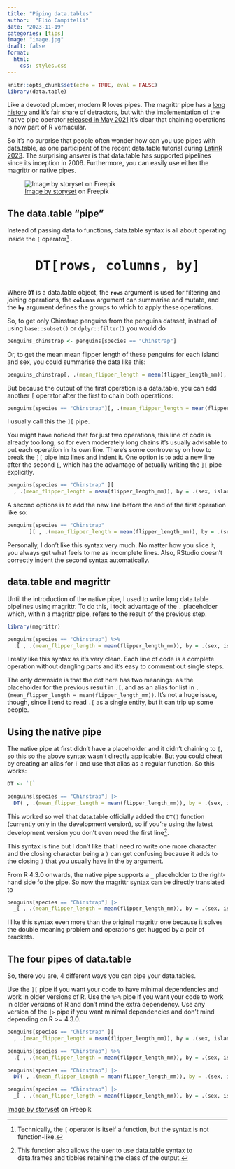 ```yaml
---
title: "Piping data.tables"
author:  "Elio Campitelli"
date: "2023-11-19"
categories: [tips]
image: "image.jpg"
draft: false
format:
  html: 
    css: styles.css
---
```


```r
knitr::opts_chunk$set(echo = TRUE, eval = FALSE)
library(data.table)

```

Like a devoted plumber, modern R loves pipes.
The magrittr pipe has a [long history](http://adolfoalvarez.cl/blog/2021-09-16-plumbers-chains-and-famous-painters-the-history-of-the-pipe-operator-in-r/) and it's fair share of detractors, but with the implementation of the native pipe operator [released in May 2021](https://stat.ethz.ch/pipermail/r-announce/2021/000670.html) it's clear that chaining operations is now part of R vernacular.

So it's no surprise that people often wonder how can you use pipes with data.table, as one participant of the recent data.table tutorial during [LatinR 2023](https://latin-r.com/).
The surprising answer is that data.table has supported pipelines since its inception in 2006.
Furthermore, you can easily use either the magrittr or native pipes.

![<a href="https://www.freepik.com/free-vector/pipeline-maintenance-concept-illustration_13717669.htm">Image by storyset</a> on Freepik](image.jpg){fig-alt="Vector graphic of two persons dressed in orange safety gear maintaining a thick pipe." fig-align="center"}

## The data.table "pipe"

Instead of passing data to functions, data.table syntax is all about operating inside the `[` operator[^1] .

[^1]: Technically, the `[` operator is itself a function, but the syntax is not function-like.

```{=html}
<div  style=" margin-left: auto; margin-right: auto;display: block; text-align:center; width:fit-content;"> 
<p style="font-size:250%;font-weight:bold" >
<code>DT[<span class="rows">rows</span>, <span class="columns">columns</span>, <span class="by">by</span>]</code>
</p>
</div>
```
Where <code>**DT**</code> is a data.table object, the <code>[**rows**]{.rows}</code> argument is used for filtering and joining operations, the <code>[**columns**]{.columns}</code> argument can summarise and mutate, and the <code>[**by**]{.by}</code> argument defines the groups to which to apply these operations.

So, to get only Chinstrap penguins from the penguins dataset, instead of using `base::subset()` or `dplyr::filter()` you would do

```r
penguins_chinstrap <- penguins[species == "Chinstrap"]
```

Or, to get the mean mean flipper length of these penguins for each island and sex, you could summarise the data like this:

```r
penguins_chinstrap[, .(mean_flipper_length = mean(flipper_length_mm)), by = .(sex, island)]
```

But because the output of the first operation is a data.table, you can add another `[` operator after the first to chain both operations:

```r
penguins[species == "Chinstrap"][, .(mean_flipper_length = mean(flipper_length_mm)), by = .(sex, island)]
```

I usually call this the `][` pipe.

You might have noticed that for just two operations, this line of code is already too long, so for even moderately long chains it's usually advisable to put each operation in its own line.
There's some controversy on how to break the `][` pipe into lines and indent it.
One option is to add a new line after the second `[`, which has the advantage of actually writing the `][` pipe explicitly.

```r
penguins[species == "Chinstrap" ][
  , .(mean_flipper_length = mean(flipper_length_mm)), by = .(sex, island)]
```

A second options is to add the new line before the end of the first operation like so:

```r
penguins[species == "Chinstrap" 
       ][ , .(mean_flipper_length = mean(flipper_length_mm)), by = .(sex, island)]
```

Personally, I don't like this syntax very much.
No matter how you slice it, you always get what feels to me as incomplete lines.
Also, RStudio doesn't correctly indent the second syntax automatically.

## data.table and magrittr

Until the introduction of the native pipe, I used to write long data.table pipelines using magrittr.
To do this, I took advantage of the **`.`** placeholder which, within a magrittr pipe, refers to the result of the previous step.

```r
library(magrittr)

penguins[species == "Chinstrap"] %>%
  .[ , .(mean_flipper_length = mean(flipper_length_mm)), by = .(sex, island)]
```

I really like this syntax as it's very clean.
Each line of code is a complete operation without dangling parts and it's easy to comment out single steps.

The only downside is that the dot here has two meanings: as the placeholder for the previous result in `.[`, and as an alias for list in `.(mean_flipper_length = mean(flipper_length_mm))`.
It's not a huge issue, though, since I tend to read `.[` as a single entity, but it can trip up some people.

## Using the native pipe

The native pipe at first didn't have a placeholder and it didn't chaining to `[`, so this so the above syntax wasn't directly applicable.
But you could cheat by creating an alias for `[` and use that alias as a regular function.
So this works:

```r
DT <- `[`

penguins[species == "Chinstrap"] |> 
  DT( , .(mean_flipper_length = mean(flipper_length_mm)), by = .(sex, island))
```

This worked so well that data.table officially added the `DT()` function (currently only in the development version), so if you're using the latest development version you don't even need the first line[^2].

[^2]: This function also allows the user to use data.table syntax to data.frames and tibbles retaining the class of the output.

This syntax is fine but I don't like that I need ro write one more character and the closing character being a `)` can get confusing because it adds to the closing `)` that you usually have in the `by` argument.

From R 4.3.0 onwards, the native pipe supports a `_` placeholder to the right-hand side fo the pipe.
So now the magrittr syntax can be directly translated to

```r
penguins[species == "Chinstrap"] |> 
  _[ , .(mean_flipper_length = mean(flipper_length_mm)), by = .(sex, island)]
```

I like this syntax even more than the original magrittr one because it solves the double meaning problem and operations get hugged by a pair of brackets.

## The four pipes of data.table

So, there you are, 4 different ways you can pipe your data.tables.

Use the `][` pipe if you want your code to have minimal dependencies and work in older versions of R.
Use the `%>%` pipe if you want your code to work in older versions of R and don't mind the extra dependency.
Use any version of the `|>` pipe if you want minimal dependencies and don't mind depending on R \>= 4.3.0.

```r
penguins[species == "Chinstrap" ][
  , .(mean_flipper_length = mean(flipper_length_mm)), by = .(sex, island)]

penguins[species == "Chinstrap"] %>%
  .[ , .(mean_flipper_length = mean(flipper_length_mm)), by = .(sex, island)]

penguins[species == "Chinstrap"] |> 
  DT( , .(mean_flipper_length = mean(flipper_length_mm)), by = .(sex, island))

penguins[species == "Chinstrap"] |> 
  _[ , .(mean_flipper_length = mean(flipper_length_mm)), by = .(sex, island)]
```

<a href="https://www.freepik.com/free-vector/pipeline-maintenance-concept-illustration_13717669.htm">Image by storyset</a> on Freepik
